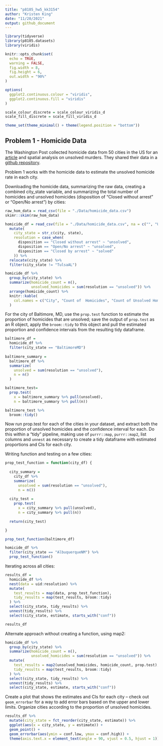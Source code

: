 ```yaml
---
title: "p8105_hw5_kk3154"
author: "Kristen King"
date: "11/20/2021"
output: github_document
---
```


```r
library(tidyverse)
library(p8105.datasets)
library(viridis)

knitr::opts_chunk$set(
  echo = TRUE, 
  warning = FALSE, 
  fig.width = 8, 
  fig.height = 6, 
  out.width = "90%"
)

options(
  ggplot2.continuous.colour = "viridis", 
  ggplot2.continuous.fill = "viridis"
)

scale_colour_discrete = scale_colour_viridis_d
scale_fill_discrete = scale_fill_viridis_d

theme_set(theme_minimal() + theme(legend.position = "bottom"))
```

## Problem 1 - Homicide Data

The Washington Post collected homicide data from 50 cities in the US for an [article](https://www.washingtonpost.com/graphics/2018/investigations/where-murders-go-unsolved/) and spatial analysis on unsolved murders. They shared their data in a [github repository](https://github.com/washingtonpost/data-homicides).

Problem 1 works with the homicide data to estimate the unsolved homicide rate in each city. 

Downloading the homicide data, summarizing the raw data, creating a combined city_state variable, and summarizing the total number of homicides and unsolved homicides (disposition of "Closed without arrest" or "Open/No arrest") by cities:
```r
raw_hom_data = read_csv(file = "./Data/homicide_data.csv")
skimr::skim(raw_hom_data)

homicide_df = read_csv(file = "./Data/homicide_data.csv", na = c("", "Unknown")) %>% 
  mutate(
    city_state = str_c(city, state),
    resolution = case_when(
      disposition == "Closed without arrest" ~ "unsolved",
      disposition == "Open/No arrest" ~ "unsolved",
      disposition == "Closed by arrest" ~ "solved"
    )) %>% 
  relocate(city_state) %>% 
  filter(city_state != "TulsaAL")

homicide_df %>% 
  group_by(city_state) %>% 
  summarize(homicide_count = n(),
            unsolved_homicides = sum(resolution == "unsolved")) %>% 
  arrange(homicide_count) %>% 
  knitr::kable(
    col.names = c("City", "Count of  Homicides", "Count of Unsolved Homicides")
  )
```

For the city of Baltimore, MD, use the `prop.test` function to estimate the proportion of homicides that are unsolved; save the output of `prop.test` as an R object, apply the `broom::tidy` to this object and pull the estimated proportion and confidence intervals from the resulting tidy dataframe.

```r
baltimore_df = 
  homicide_df %>% 
  filter(city_state == "BaltimoreMD")
  
baltimore_summary = 
  baltimore_df %>% 
  summarize(
    unsolved = sum(resolution == "unsolved"),
    n = n()
  )

baltimore_test=  
  prop.test(
    x = baltimore_summary %>% pull(unsolved),
    n = baltimore_summary %>% pull(n))

baltimore_test %>% 
  broom::tidy()
```

Now run prop.test for each of the cities in your dataset, and extract both the proportion of unsolved homicides and the confidence interval for each. Do this within a “tidy” pipeline, making use of `purrr::map`, `purrr::map2`, list columns and `unnest` as necessary to create a tidy dataframe with estimated proportions and CIs for each city.

Writing function and testing on a few cities:
```r
prop_test_function = function(city_df) {
  
  city_summary = 
    city_df %>% 
    summarize(
      unsolved = sum(resolution == "unsolved"),
      n = n())
  
  city_test = 
    prop.test(
      x = city_summary %>% pull(unsolved),
      n = city_summary %>% pull(n))
  
  return(city_test)

}

prop_test_function(baltimore_df)

homicide_df %>% 
  filter(city_state == "AlbuquerqueNM") %>% 
  prop_test_function()
```

Iterating across all cities:
```r
results_df = 
  homicide_df %>% 
  nest(data = uid:resolution) %>% 
  mutate(
    test_results = map(data, prop_test_function),
    tidy_results = map(test_results, broom::tidy)
  ) %>% 
  select(city_state, tidy_results) %>% 
  unnest(tidy_results) %>% 
  select(city_state, estimate, starts_with("conf"))

results_df
```

Alternate approach without creating a function, using map2:
```r
homicide_df %>% 
  group_by(city_state) %>% 
  summarize(homicide_count = n(),
            unsolved_homicides = sum(resolution == "unsolved")) %>% 
  mutate(
    test_results = map2(unsolved_homicides, homicide_count, prop.test),
    tidy_results = map(test_results, broom::tidy)
  ) %>% 
  select(city_state, tidy_results) %>% 
  unnest(tidy_results) %>% 
  select(city_state, estimate, starts_with("conf"))
```

Create a plot that shows the estimates and CIs for each city – check out `geom_errorbar` for a way to add error bars based on the upper and lower limits. Organize cities according to the proportion of unsolved homicides.

```r
results_df %>% 
  mutate(city_state = fct_reorder(city_state, estimate)) %>% 
  ggplot(aes(x = city_state, y = estimate)) +
  geom_point() + 
  geom_errorbar(aes(ymin = conf.low, ymax = conf.high)) +
  theme(axis.text.x = element_text(angle = 90, vjust = 0.5, hjust = 1))
```
















